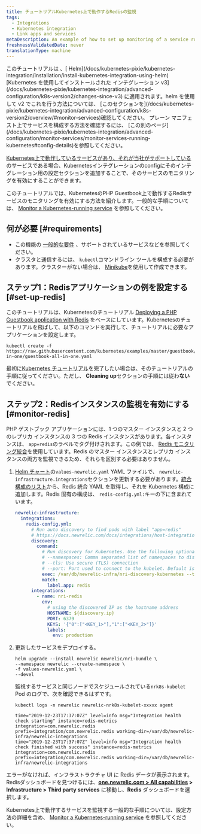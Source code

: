 ```yaml
---
title: チュートリアルKubernetes上で動作するRedisの監視
tags:
  - Integrations
  - Kubernetes integration
  - Link apps and services
metaDescription: An example of how to set up monitoring of a service running on Kubernetes.
freshnessValidatedDate: never
translationType: machine
---
```


<Callout variant="tip">
  このチュートリアルは 、[ Helm](/docs/kubernetes-pixie/kubernetes-integration/installation/install-kubernetes-integration-using-helm)[Kubernetes を使用してインストールされた インテグレーション v3](/docs/kubernetes-pixie/kubernetes-integration/advanced-configuration/k8s-version2/changes-since-v3) に適用されます。helm を使用して v2 でこれを行う方法については、 [このセクションを](/docs/kubernetes-pixie/kubernetes-integration/advanced-configuration/k8s-version2/overview/#monitor-services)確認してください。 プレーン マニフェスト上でサービスを構成する方法を確認するには、 [この別のページ](/docs/kubernetes-pixie/kubernetes-integration/advanced-configuration/monitor-services/monitor-services-running-kubernetes#config-details)を参照してください。
</Callout>

[Kubernetes上で動作しているサービスがあり、それが当社がサポートしている](/docs/monitor-service-running-kubernetes#integration-configs) のサービスである場合、Kubernetesインテグレーションのconfigにそのインテグレーション用の設定セクションを追加することで、そのサービスのモニタリングを有効にすることができます。

このチュートリアルでは、KubernetesのPHP Guestbook上で動作するRedisサービスのモニタリングを有効にする方法を紹介します。一般的な手順については、 [Monitor a Kubernetes-running service](/docs/monitor-service-running-kubernetes) を参照してください。

## 何が必要 [#requirements]

* この機能の [一般的な要件](/docs/monitor-service-running-kubernetes#requirements) 、サポートされているサービスなどを参照してください。
* クラスタと通信するには、 `kubectl`コマンドライン ツールを構成する必要があります。クラスターがない場合は、 [Minikube](https://kubernetes.io/docs/setup/minikube)を使用して作成できます。

## ステップ1：Redisアプリケーションの例を設定する [#set-up-redis]

このチュートリアルは、Kubernetesのチュートリアル [Deploying a PHP Guestbook application with Redis](https://kubernetes.io/docs/tutorials/stateless-application/guestbook/) をベースにしています。Kubernetesのチュートリアルを飛ばして、以下のコマンドを実行して、チュートリアルに必要なアプリケーションを設定します。

```shell
kubectl create -f https://raw.githubusercontent.com/kubernetes/examples/master/guestbook/all-in-one/guestbook-all-in-one.yaml
```

最初に[Kubernetes チュートリアル](https://kubernetes.io/docs/tutorials/stateless-application/guestbook/)を完了したい場合は、そのチュートリアルの手順に従ってください。ただし、 <DNT>**Cleaning up**</DNT>セクションの手順には従わ**ない**でください。

## ステップ2：Redisインスタンスの監視を有効にする [#monitor-redis]

PHP ゲストブック アプリケーションには、1 つのマスター インスタンスと 2 つのレプリカ インスタンスの 3 つの Redis インスタンスがあります。各インスタンスは、 `app=redis`のラベルでタグ付けされます。この例では、 [Redis モニタリング統合](/docs/integrations/host-integrations/host-integrations-list/redis-monitoring-integration)を使用しています。Redis のマスター インスタンスとレプリカ インスタンスの両方を監視できるため、それらを区別する必要はありません。

1. [Helm チャート](/docs/kubernetes-pixie/kubernetes-integration/installation/install-kubernetes-integration-using-helm)の`values-newrelic.yaml` YAML ファイルで、 `newrelic-infrastructure.integrations`セクションを更新する必要があります。[統合構成のリスト](/docs/monitor-service-running-kubernetes#integration-configs)から、Redis 統合 YAML を取得し、それを Kubernetes 構成に追加します。Redis 固有の構成は、 `redis-config.yml:`キーの下に含まれています。

   ```yaml
   newrelic-infrastructure:
     integrations:
       redis-config.yml:
         # Run auto discovery to find pods with label "app=redis"
         # https://docs.newrelic.com/docs/integrations/host-integrations/installation/container-auto-discovery
         discovery:
           command:
             # Run discovery for Kubernetes. Use the following optional arguments:
             # --namespaces: Comma separated list of namespaces to discover pods on
             # --tls: Use secure (TLS) connection
             # --port: Port used to connect to the kubelet. Default is 10255
             exec: /var/db/newrelic-infra/nri-discovery-kubernetes --tls --port 10250
             match:
               label.app: redis
         integrations:
           - name: nri-redis
             env:
               # using the discovered IP as the hostname address
               HOSTNAME: ${discovery.ip}
               PORT: 6379
               KEYS: '{"0":["<KEY_1>"],"1":["<KEY_2>"]}'
               labels:
                 env: production
   ```

2. 更新したサービスをデプロイする。

   ```shell
   helm upgrade --install newrelic newrelic/nri-bundle \
   --namespace newrelic --create-namespace \
   -f values-newrelic.yaml \
   --devel
   ```

   監視するサービスと同じノードでスケジュールされている`nrk8s-kubelet` Pod のログで、次を確認できるはずです。

   ```shell
   kubectl logs -n newrelic newrelic-nrk8s-kubelet-xxxxx agent
   ```

   ```
   time="2019-12-23T17:37:07Z" level=info msg="Integration health check starting" instance=redis-metrics integration=com.newrelic.redis prefix=integration/com.newrelic.redis working-dir=/var/db/newrelic-infra/newrelic-integrations
   time="2019-12-23T17:37:07Z" level=info msg="Integration health check finished with success" instance=redis-metrics integration=com.newrelic.redis prefix=integration/com.newrelic.redis working-dir=/var/db/newrelic-infra/newrelic-integrations
   ```

エラーがなければ、インフラストラクチャ UI に Redis データが表示されます。 Redisダッシュボードを見つけるには、<DNT>**[one.newrelic.com > All capabilities](https://one.newrelic.com/all-capabilities) > Infrastructure > Third party services**</DNT> に移動し、<DNT>**Redis**</DNT> ダッシュボードを選択します。

Kubernetes上で動作するサービスを監視する一般的な手順については、設定方法の詳細を含め、 [Monitor a Kubernetes-running service](/docs/monitor-service-running-kubernetes) を参照してください。

